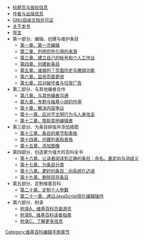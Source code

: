 *[[Help:维基百科编辑手册/标题页与版权信息|标题页与版权信息]]
*[[Help:维基百科编辑手册/作者与出版信息|作者与出版信息]]
*[[Help:维基百科编辑手册/GNU自由文档许可证|GNU自由文档许可证]]
*[[Help:维基百科编辑手册/关于本书|关于本书]]
*[[Help:维基百科编辑手册/导言|导言]]
*第一部分、编辑、创建与维护条目
**[[Help:维基百科编辑手册/编辑、创建与维护条目/第一次编辑|第一章、第一次编辑]]
**[[Help:维基百科编辑手册/编辑、创建与维护条目/列明您所引用的来源|第二章、列明您所引用的来源]]
**[[Help:维基百科编辑手册/编辑、创建与维护条目/建立自己的帐号和个人工作台|第三章、建立自己的帐号和个人工作台]]
**[[Help:维基百科编辑手册/编辑、创建与维护条目/创建新条目|第四章、创建新条目]]
**[[Help:维基百科编辑手册/编辑、创建与维护条目/谁做的？页面历史与撤销功能|第五章、谁做的？页面历史与撤销功能]]
**[[Help:维基百科编辑手册/编辑、创建与维护条目/监视页面更改|第六章、监视页面更改]]
**[[Help:维基百科编辑手册/编辑、创建与维护条目/应对破坏者与垃圾广告|第七章、应对破坏者与垃圾广告]]
*第二部分、与其他编者合作
**[[Help:维基百科编辑手册/与其他编者合作/与其他编者沟通|第八章、与其他编者沟通]]
**[[Help:维基百科编辑手册/与其他编者合作/专题与维基小组的作用|第九章、专题与维基小组的作用]]
**[[Help:维基百科编辑手册/与其他编者合作/解决内容争议|第十章、解决内容争议]]
**[[Help:维基百科编辑手册/与其他编者合作/应对不文明行为与人身攻击|第十一章、应对不文明行为与人身攻击]]
**[[Help:维基百科编辑手册/与其他编者合作/帮助其他编辑者|第十二章、帮助其他编辑者]]
*第三部分、为条目排版并添加插图
**[[Help:维基百科编辑手册/为条目排版并添加插图/条目的章节和表格|第十三章、条目的章节和表格]]
**[[Help:维基百科编辑手册/为条目排版并添加插图/创建列表和表格|第十四章、创建列表和表格]]
**[[Help:维基百科编辑手册/为条目排版并添加插图/添加图像|第十五章、添加图像]]
*第四部分、创造更为强大的百科全书
**[[Help:维基百科编辑手册/创造更为强大的百科全书/让读者阅读到正确的条目：命名、重定向与消歧义|第十六章、让读者阅读到正确的条目：命名、重定向与消歧义]]
**[[Help:维基百科编辑手册/创造更为强大的百科全书/为条目分类|第十七章、为条目分类]]
**[[Help:维基百科编辑手册/创造更为强大的百科全书/更好的条目：向系统化迈进|第十八章、更好的条目：向系统化迈进]]
**[[Help:维基百科编辑手册/创造更为强大的百科全书/删除现存条目|第十九章、删除现存条目]]
*第五部分、定制维基百科
**[[Help:维基百科编辑手册/定制维基百科/定制个人参数|第二十章、定制个人参数]]
**[[Help:维基百科编辑手册/定制维基百科/通过JavaScript简化编辑操作|第二十一章、通过JavaScript简化编辑操作]]
*第六部分、附录
**[[Help:维基百科编辑手册/附录/维基百科页面游览|附录A、维基百科页面游览]]
**[[Help:维基百科编辑手册/附录/维基百科读者指南|附录B、维基百科读者指南]]
**[[Help:维基百科编辑手册/附录/了解更多信息|附录C、了解更多信息]]


<includeonly>[[Category:维基百科编辑手册章节]]</includeonly>